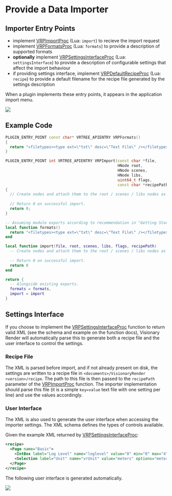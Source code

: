 
# Provide a Data Importer

## Importer Entry Points

- implement [VRPImportProc](../../reference/c-api/modules/plugins/interface.mdx#typedef-vrpimportproc) (Lua: `import`) to recieve the import request
- implement [VRPFormatsProc](../../reference/c-api/modules/plugins/interface.mdx#typedef-vrpformatsproc) (Lua: `formats`) to provide a description of supported formats
- **optionally** implement [VRPSettingsInterfaceProc](../../reference/c-api/modules/plugins/interface.mdx#typedef-vrpsettingsinterfaceproc) (Lua: `settingsInterface`) to provide a description of configurable settings that affect the import behaviour
- if providing settings interface, implement [VRPDefaultRecipeProc](../../reference/c-api/modules/plugins/interface.mdx#typedef-vrpdefaultrecipeproc) (Lua: `recipe`) to provide a default filename for the recipe file generated by the settings description

When a plugin implements these entry points, it appears in the application import menu.

![](/img/programming-guide/plugin-import-menu.png)

## Example Code

<Tabs>
<TabItem value="cpp" label="C++">

```cpp
PLUGIN_ENTRY_POINT const char* VRTREE_APIENTRY VRPFormats()
{
  return "<filetypes><type ext=\"txt\" desc=\"Text File\" /></filetypes>";
}

PLUGIN_ENTRY_POINT int VRTREE_APIENTRY VRPImport(const char *file, 
                                                 HNode root, 
                                                 HNode scenes, 
                                                 HNode libs, 
                                                 uint64_t flags, 
                                                 const char *recipePath)
{
  // Create nodes and attach them to the root / scenes / libs nodes as appropriate.
  
  // Return 0 on successful import.
  return 0;
}
```

</TabItem>
<TabItem value="lua" label="Lua">

```lua
-- Assuming module exports according to recommendation in "Getting Started".
local function formats()
  return "<filetypes><type ext=\"txt\" desc=\"Text File\" /></filetypes>"
end

local function import(file, root, scenes, libs, flags, recipePath)
  -- Create nodes and attach them to the root / scenes / libs nodes as appropriate.
  
  -- Return 0 on successful import.
  return 0
end

return {
  -- Alongside existing exports.
  formats = formats,
  import = import
}
```

</TabItem>
</Tabs>

## Settings Interface

If you choose to implement the [VRPSettingsInterfaceProc](../../reference/c-api/modules/plugins/interface.mdx#typedef-vrpsettingsinterfacesproc) function to return valid XML (see the schema and example on the function docs), Visionary Render will automatically parse this to generate both a recipe file and the user interface to control the settings.

### Recipe File

The XML is parsed before import, and if not already present on disk, the settings are written to a recipe file in `<documents>/VisionaryRender <version>/recipe`. The path to this file is then passed to the `recipePath` parameter of the [VRPImportProc](../../reference/c-api/modules/plugins/interface.mdx#typedef-vrpimportproc) function. The importer implementation should parse this file (it is a simple `key=value` text file with one setting per line) and use the values accordingly.

### User Interface

The XML is also used to generate the user interface when accessing the importer settings. The XML schema defines the types of controls available.

Given the example XML returned by [VRPSettingsInterfaceProc](../../reference/c-api/modules/plugins/interface.mdx#typedef-vrpsettingsinterfaceproc):

```xml
<recipe>
  <Page name="Basic">
    <IntBox label="Log Level" name="loglevel" value="0" min="0" max="4" desc="Set log level"/> 
    <Selection label="Unit" name="vrUnit" value="meters" options="meters,milimeters,centimeters" desc="Unit of values in the file"/> 
  </Page>
</recipe>
```

The following user interface is generated automatically.

![](/img/programming-guide/plugin-import-settings.png)
